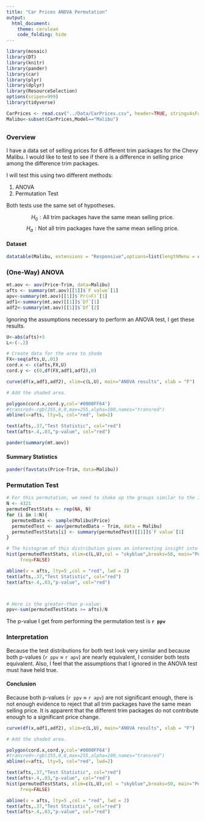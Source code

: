---
title: "Car Prices ANOVA Permutation"
output: 
  html_document:
    theme: cerulean
    code_folding: hide
---

```{r Libraries, include=FALSE}
library(mosaic)
library(DT) 
library(knitr)
library(pander)
library(car)
library(plyr)
library(dplyr)
library(ResourceSelection)
options(scipen=999)
library(tidyverse)
```

```{r Datafix}
CarPrices <- read.csv("../Data/CarPrices.csv", header=TRUE, stringsAsFactors = FALSE)
Malibu<-subset(CarPrices,Model=="Malibu")
```

## {.tabset .tabset-fade}

### Overview

I have a data set of selling prices for 6 different trim packages for the Chevy Malibu. I would like to test to see if there is a difference in selling price among the difference trim packages.

I will test this using two different methods:

1. ANOVA
2. Permutation Test

Both tests use the same set of hypotheses.

$$
  H_0:\text{All trim packages have the same mean selling price.}
$$
$$
  H_a:\text{Not all trim packages have the same mean selling price.}
$$


#### Dataset

```{r Showdata}
datatable(Malibu, extensions = "Responsive",options=list(lengthMenu = c(5,10,20)))
```

### (One-Way) ANOVA

```{r}
mt.aov <- aov(Price~Trim, data=Malibu)
afts <- summary(mt.aov)[[1]]$`F value`[1]
apv<-summary(mt.aov)[[1]]$`Pr(>F)`[1]
adf1<-summary(mt.aov)[[1]]$`Df`[1]
adf2<-summary(mt.aov)[[1]]$`Df`[2]
```

Ignoring the assumptions necessary to perform an ANOVA test, I get these results.

```{r}

U<-abs(afts)+3
L<-(-.2)

# Create data for the area to shade
FX<-seq(afts,U,.01)
cord.x <- c(afts,FX,U) 
cord.y <- c(0,df(FX,adf1,adf2),0) 

curve(df(x,adf1,adf2), xlim=c(L,U), main="ANOVA results", xlab = "F") 

# Add the shaded area.

polygon(cord.x,cord.y,col='#0000FF64')
#transred<-rgb(255,0,0,max=255,alpha=100,names="transred")
abline(v=afts, lty=5, col="red", lwd=2)

text(afts,.37,"Test Statistic", col="red")
text(afts+.4,.03,"p-value", col="red")
```

```{r, warning=FALSE}
pander(summary(mt.aov))
```

#### Summary Statistics

```{r}
pander(favstats(Price~Trim, data=Malibu))
```


### Permutation Test

```{r, warning=FALSE}
# For this permutation, we need to shake up the groups similar to the Independent Sample example
N <- 4321
permutedTestStats <- rep(NA, N)
for (i in 1:N){
  permutedData <- sample(Malibu$Price)
  permutedTest <- aov(permutedData ~ Trim, data = Malibu)
  permutedTestStats[i] <- summary(permutedTest)[[1]]$`F value`[1]
}

# The histogram of this distribution gives an interesting insight into the results
hist(permutedTestStats, xlim=c(L,U),col = "skyblue",breaks=50, main="Permutation results", xlab = "F",
     freq=FALSE)

abline(v = afts, lty=5 ,col = "red", lwd = 2)
text(afts,.37,"Test Statistic", col="red")
text(afts+.4,.03,"p-value", col="red")



# Here is the greater-than p-value:
ppv<-sum(permutedTestStats >= afts)/N
```

The p-value I get from performing the permutation test is **`r ppv`**

### Interpretation

Because the test distributions for both test look very similar and because both p-values (`r ppv` ≈ `r apv`) are nearly equivalent, I consider both tests equivalent. Also, I feel that the assumptions that I ignored in the ANOVA test must have held true. 

#### Conclusion

Because both p-values (`r ppv` ≈ `r apv`) are not significant enough, there is not enough evidence to reject that all trim packages have the same mean selling price. It is apparent that the different trim packages do not contribute enough to a significant price change. 

```{r}
curve(df(x,adf1,adf2), xlim=c(L,U), main="ANOVA results", xlab = "F") 

# Add the shaded area.

polygon(cord.x,cord.y,col='#0000FF64')
#transred<-rgb(255,0,0,max=255,alpha=100,names="transred")
abline(v=afts, lty=5, col="red", lwd=2)

text(afts,.37,"Test Statistic", col="red")
text(afts+.4,.03,"p-value", col="red")
hist(permutedTestStats, xlim=c(L,U),col = "skyblue",breaks=50, main="Permutation results", xlab = "F",
     freq=FALSE)

abline(v = afts, lty=5 ,col = "red", lwd = 2)
text(afts,.37,"Test Statistic", col="red")
text(afts+.4,.03,"p-value", col="red")
```










